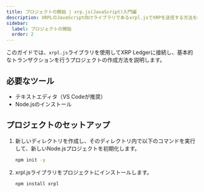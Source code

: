 ```yaml
---
title: プロジェクトの開始 | xrp.js(JavaScript)入門編
description: XRPLのJavaScript向けライブラリであるxrpl.jsでXRPを送信する方法を紹介しています。
sidebar:
  label: プロジェクトの開始
  order: 2
---
```



このガイドでは、`xrpl.js`ライブラリを使用してXRP Ledgerに接続し、基本的なトランザクションを行うプロジェクトの作成方法を説明します。

## 必要なツール

- テキストエディタ（VS Codeが推奨）
- Node.jsのインストール

## プロジェクトのセットアップ

<Steps>

1. 新しいディレクトリを作成し、そのディレクトリ内で以下のコマンドを実行して、新しいNode.jsプロジェクトを初期化します。

    ```bash
    npm init -y
    ```
2. xrpl.jsライブラリをプロジェクトにインストールします。

    ```bash
    npm install xrpl
    ```
</Steps>





